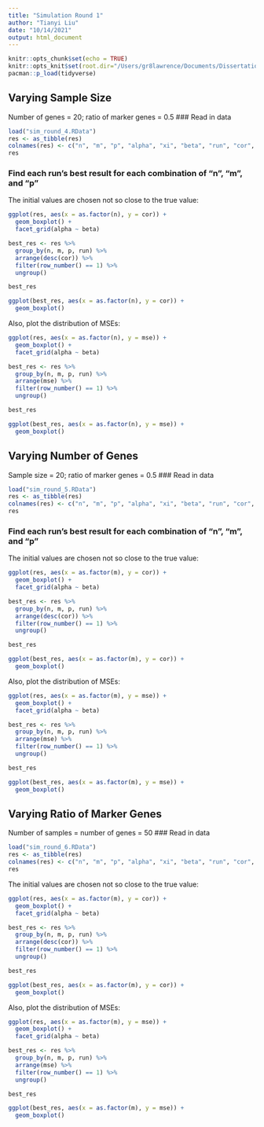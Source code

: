 ```yaml
---
title: "Simulation Round 1"
author: "Tianyi Liu"
date: "10/14/2021"
output: html_document
---
```


```r
knitr::opts_chunk$set(echo = TRUE)
knitr::opts_knit$set(root.dir="/Users/gr8lawrence/Documents/Dissertation/conv_opt_code/cleaned_algorithm/PFSM/R/simulation_results")
pacman::p_load(tidyverse)
```

## Varying Sample Size
Number of genes = 20; ratio of marker genes = 0.5
### Read in data
```r
load("sim_round_4.RData")
res <- as_tibble(res) 
colnames(res) <- c("n", "m", "p", "alpha", "xi", "beta", "run", "cor", "mse")
res
```

### Find each run's best result for each combination of "n", "m", and "p"

The initial values are chosen not so close to the true value:
```r
ggplot(res, aes(x = as.factor(n), y = cor)) +
  geom_boxplot() +
  facet_grid(alpha ~ beta)

best_res <- res %>% 
  group_by(n, m, p, run) %>% 
  arrange(desc(cor)) %>% 
  filter(row_number() == 1) %>% 
  ungroup() 

best_res

ggplot(best_res, aes(x = as.factor(n), y = cor)) +
  geom_boxplot()
```

Also, plot the distribution of MSEs:
```r
ggplot(res, aes(x = as.factor(n), y = mse)) +
  geom_boxplot() +
  facet_grid(alpha ~ beta)

best_res <- res %>% 
  group_by(n, m, p, run) %>% 
  arrange(mse) %>% 
  filter(row_number() == 1) %>% 
  ungroup() 

best_res

ggplot(best_res, aes(x = as.factor(n), y = mse)) +
  geom_boxplot()
```

## Varying Number of Genes
Sample size = 20; ratio of marker genes = 0.5
### Read in data
```r
load("sim_round_5.RData")
res <- as_tibble(res) 
colnames(res) <- c("n", "m", "p", "alpha", "xi", "beta", "run", "cor", "mse")
res
```

### Find each run's best result for each combination of "n", "m", and "p"

The initial values are chosen not so close to the true value:
```r
ggplot(res, aes(x = as.factor(m), y = cor)) +
  geom_boxplot() +
  facet_grid(alpha ~ beta)

best_res <- res %>% 
  group_by(n, m, p, run) %>% 
  arrange(desc(cor)) %>% 
  filter(row_number() == 1) %>% 
  ungroup() 

best_res

ggplot(best_res, aes(x = as.factor(m), y = cor)) +
  geom_boxplot()
```

Also, plot the distribution of MSEs:
```r
ggplot(res, aes(x = as.factor(m), y = mse)) +
  geom_boxplot() +
  facet_grid(alpha ~ beta)

best_res <- res %>% 
  group_by(n, m, p, run) %>% 
  arrange(mse) %>% 
  filter(row_number() == 1) %>% 
  ungroup() 

best_res

ggplot(best_res, aes(x = as.factor(m), y = mse)) +
  geom_boxplot()
```

## Varying Ratio of Marker Genes
Number of samples = number of genes = 50
### Read in data
```r
load("sim_round_6.RData")
res <- as_tibble(res) 
colnames(res) <- c("n", "m", "p", "alpha", "xi", "beta", "run", "cor", "mse")
res
```

The initial values are chosen not so close to the true value:
```r
ggplot(res, aes(x = as.factor(m), y = cor)) +
  geom_boxplot() +
  facet_grid(alpha ~ beta)

best_res <- res %>% 
  group_by(n, m, p, run) %>% 
  arrange(desc(cor)) %>% 
  filter(row_number() == 1) %>% 
  ungroup() 

best_res

ggplot(best_res, aes(x = as.factor(m), y = cor)) +
  geom_boxplot()
```

Also, plot the distribution of MSEs:
```r
ggplot(res, aes(x = as.factor(m), y = mse)) +
  geom_boxplot() +
  facet_grid(alpha ~ beta)

best_res <- res %>% 
  group_by(n, m, p, run) %>% 
  arrange(mse) %>% 
  filter(row_number() == 1) %>% 
  ungroup() 

best_res

ggplot(best_res, aes(x = as.factor(m), y = mse)) +
  geom_boxplot()
```